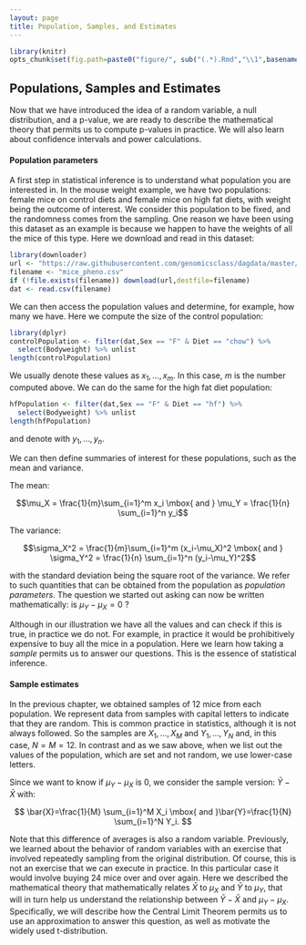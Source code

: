 ```yaml
---
layout: page
title: Population, Samples, and Estimates
---
```


```r
library(knitr)
opts_chunk$set(fig.path=paste0("figure/", sub("(.*).Rmd","\\1",basename(knitr:::knit_concord$get('infile'))), "-"))
```

## Populations, Samples and Estimates 

Now that we have introduced the idea of a random variable, a null distribution, and a p-value, we are ready to describe the mathematical theory that permits us to compute p-values in practice. We will also learn about confidence intervals and power calculations. 

#### Population parameters

A first step in statistical inference is to understand what population
you are interested in. In the mouse weight example, we have two
populations: female mice on control diets and female mice on high fat
diets, with weight being the outcome of interest. We consider this
population to be fixed, and the randomness comes from the
sampling. One reason we have been using this dataset as an example is
because we happen to have the weights of all the mice of this
type. Here we download and read in this dataset:

```r
library(downloader)
url <- "https://raw.githubusercontent.com/genomicsclass/dagdata/master/inst/extdata/mice_pheno.csv"
filename <- "mice_pheno.csv"
if (!file.exists(filename)) download(url,destfile=filename)
dat <- read.csv(filename)
```

We can then access the population values and determine, for example, how many we have. Here we compute the size of the control population:

```r
library(dplyr)
controlPopulation <- filter(dat,Sex == "F" & Diet == "chow") %>% 
  select(Bodyweight) %>% unlist
length(controlPopulation)
```

We usually denote these values as $x_1,\dots,x_m$. In this case, $m$ is the number computed above. We can do the same for the high fat diet population:

```r
hfPopulation <- filter(dat,Sex == "F" & Diet == "hf") %>%  
  select(Bodyweight) %>% unlist
length(hfPopulation)
```

and denote with $y_1,\dots,y_n$.

We can then define summaries of interest for these populations, such as the mean and variance. 

The mean:

$$\mu_X = \frac{1}{m}\sum_{i=1}^m x_i \mbox{ and } \mu_Y = \frac{1}{n} \sum_{i=1}^n y_i$$

The variance:

$$\sigma_X^2 = \frac{1}{m}\sum_{i=1}^m (x_i-\mu_X)^2 \mbox{ and } \sigma_Y^2 = \frac{1}{n} \sum_{i=1}^n (y_i-\mu_Y)^2$$

with the standard deviation being the square root of the variance. We refer to such quantities that can be obtained from the population as _population parameters_. The question we started out asking can now be written mathematically: is $\mu_Y - \mu_X = 0$ ? 

Although in our illustration we have all the values and can check if this is true, in practice we do not. For example, in practice it would be prohibitively expensive to buy all the mice in a population. Here we learn how taking a _sample_ permits us to answer our questions. This is the essence of statistical inference.

#### Sample estimates

In the previous chapter, we obtained samples of 12 mice from each
population. We represent data from samples with capital letters to
indicate that they are random. This is common practice in statistics,
although it is not always followed. So the samples are $X_1,\dots,X_M$
and $Y_1,\dots,Y_N$ and, in this case, $N=M=12$. In contrast and as we
saw above, when we list out the values of the population, which are
set and not random, we use lower-case letters.

Since we want to know if $\mu_Y - \mu_X$ is 0, we consider the sample version: $\bar{Y}-\bar{X}$  with: 

$$
\bar{X}=\frac{1}{M} \sum_{i=1}^M X_i 
\mbox{ and }\bar{Y}=\frac{1}{N} \sum_{i=1}^N Y_i.
$$

Note that this difference of averages is also a random
variable. Previously, we learned about the behavior of random variables
with an exercise that involved repeatedly sampling from the original
distribution. Of course, this is not an exercise that we can execute
in practice. In this particular case it would involve buying 24 mice
over and over again. Here we described the mathematical theory that
mathematically relates $\bar{X}$ to $\mu_X$ and $\bar{Y}$ to $\mu_Y$,
that will in turn help us understand the relationship between
$\bar{Y}-\bar{X}$  and $\mu_Y - \mu_X$. Specifically, we will describe
how the Central Limit Theorem permits us to use an approximation to
answer this question, as well as motivate the widely used t-distribution.

